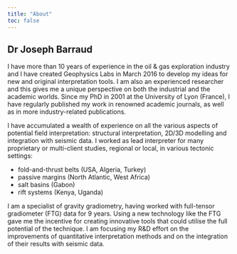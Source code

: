 ```yaml
---
title: "About"
toc: false
---
```


## Dr Joseph Barraud

I have more than 10 years of experience in the oil & gas exploration industry and I have created Geophysics Labs in March 2016 to develop my ideas for new and original interpretation tools. I am also an experienced researcher and this gives me a unique perspective on both the industrial and the academic worlds. Since my PhD in 2001 at the University of Lyon (France), I have regularly published my work in renowned academic journals, as well as in more industry-related publications.

I have accumulated a wealth of experience on all the various aspects of potential field interpretation: structural interpretation, 2D/3D modelling and integration with seismic data. I worked as lead interpreter for many proprietary or multi-client studies, regional or local, in various tectonic settings:

- fold-and-thrust belts (USA, Algeria, Turkey)
- passive margins (North Atlantic, West Africa)
- salt basins (Gabon)
- rift systems (Kenya, Uganda)

I am a specialist of gravity gradiometry, having worked with full-tensor gradiometer (FTG) data for 9 years. Using a new technology like the FTG gave me the incentive for creating innovative tools that could utilise the full potential of the technique. I am focusing my R&D effort on the improvements of quantitative interpretation methods and on the integration of their results with seismic data.
